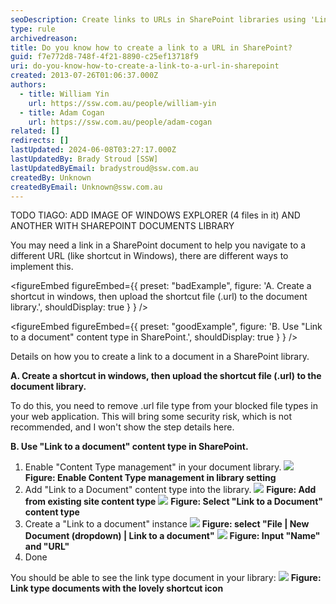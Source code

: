 ```yaml
---
seoDescription: Create links to URLs in SharePoint libraries using 'Link to a document' content type or upload shortcut files (.url), ideal for navigating to different websites and documents.
type: rule
archivedreason:
title: Do you know how to create a link to a URL in SharePoint?
guid: f7e772d8-748f-4f21-8890-c25ef13718f9
uri: do-you-know-how-to-create-a-link-to-a-url-in-sharepoint
created: 2013-07-26T01:06:37.000Z
authors:
  - title: William Yin
    url: https://ssw.com.au/people/william-yin
  - title: Adam Cogan
    url: https://ssw.com.au/people/adam-cogan
related: []
redirects: []
lastUpdated: 2024-06-08T03:27:17.000Z
lastUpdatedBy: Brady Stroud [SSW]
lastUpdatedByEmail: bradystroud@ssw.com.au
createdBy: Unknown
createdByEmail: Unknown@ssw.com.au
---
```


TODO TIAGO: ADD IMAGE OF WINDOWS EXPLORER (4 files in it) AND ANOTHER WITH SHAREPOINT DOCUMENTS LIBRARY

You may need a link in a SharePoint document to help you navigate to a different URL (like shortcut in Windows), there are different ways to implement this.

<figureEmbed figureEmbed={{
  preset: "badExample",
  figure: 'A. Create a shortcut in windows, then upload the shortcut file (.url) to the document library.',
  shouldDisplay: true
} } />


<figureEmbed figureEmbed={{
  preset: "goodExample",
  figure: 'B. Use "Link to a document" content type in SharePoint.',
  shouldDisplay: true
} } />

Details on how you to create a link to a document in a SharePoint library.

**A. Create a shortcut in windows, then upload the shortcut file (.url) to the document library.**

To do this, you need to remove .url file type from your blocked file types in your web application. This will bring some security risk, which is not recommended, and I won't show the step details here.

**B. Use "Link to a document" content type in SharePoint.**

1. Enable "Content Type management" in your document library.
   ![](/uploads/rules/do-you-know-how-to-create-a-link-to-a-url-in-sharepoint/EnableContentTypeDocument.png) **Figure: Enable Content Type management in library setting**
2. Add "Link to a Document" content type into the library.
   ![](/uploads/rules/do-you-know-how-to-create-a-link-to-a-url-in-sharepoint/AddExistContentType.png) **Figure: Add from existing site content type** ![](/uploads/rules/do-you-know-how-to-create-a-link-to-a-url-in-sharepoint/SelectLinkToADocumentType.png) **Figure: Select "Link to a Document" content type**
3. Create a "Link to a document" instance
   ![](/uploads/rules/do-you-know-how-to-create-a-link-to-a-url-in-sharepoint/CreateLinkToADocumentInstance.png) **Figure: select "File | New Document (dropdown) | Link to a document"** ![](/uploads/rules/do-you-know-how-to-create-a-link-to-a-url-in-sharepoint/InputLinkUrlAndName.png) **Figure: Input "Name" and "URL"**
4. Done

You should be able to see the link type document in your library:
![](/uploads/rules/do-you-know-how-to-create-a-link-to-a-url-in-sharepoint/LinksTypeDocumentsWithShortcutIcon.png) **Figure: Link type documents with the lovely shortcut icon**

